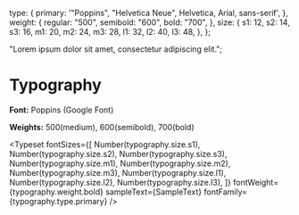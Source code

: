 <!-- Typography.stories.mdx -->


<Meta title="Foundations/Typography" />

  type: {
    primary: '"Poppins", "Helvetica Neue", Helvetica, Arial, sans-serif',
  },
  weight: {
    regular: "500",
    semibold: "600",
    bold: "700",
  },
  size: {
    s1: 12,
    s2: 14,
    s3: 16,
    m1: 20,
    m2: 24,
    m3: 28,
    l1: 32,
    l2: 40,
    l3: 48,
  },
};

  "Lorem ipsum dolor sit amet, consectetur adipiscing elit.";

# Typography

**Font:** Poppins (Google Font)

**Weights:** 500(medium), 600(semibold), 700(bold)

<Typeset
  fontSizes={[
    Number(typography.size.s1),
    Number(typography.size.s2),
    Number(typography.size.s3),
    Number(typography.size.m1),
    Number(typography.size.m2),
    Number(typography.size.m3),
    Number(typography.size.l1),
    Number(typography.size.l2),
    Number(typography.size.l3),
  ]}
  fontWeight={typography.weight.bold}
  sampleText={SampleText}
  fontFamily={typography.type.primary}
/>
